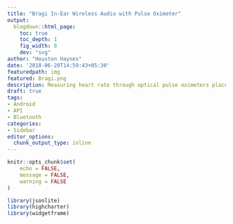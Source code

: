 ```yaml
---
title: "Bragi In-Ear Wireless Audio with Pulse Oximeter"
output:
  blogdown::html_page:
    toc: true
    toc_depth: 1
    fig_width: 8
    dev: "svg"
author: "Houston Haynes"
date: '2018-06-20T14:59:43+05:30'
featuredpath: img
featured: Bragi.png
description: Measuring heart rate through optical pulse oximeters placed in the ear canal
draft: true
tags:
- Android
- API
- Bluetooth
categories: 
- Sidebar
editor_options: 
  chunk_output_type: inline
---
```

```r
knitr::opts_chunk$set(
	echo = FALSE,
	message = FALSE,
	warning = FALSE
)

library(jsonlite)
library(highcharter)
library(widgetframe)
```

